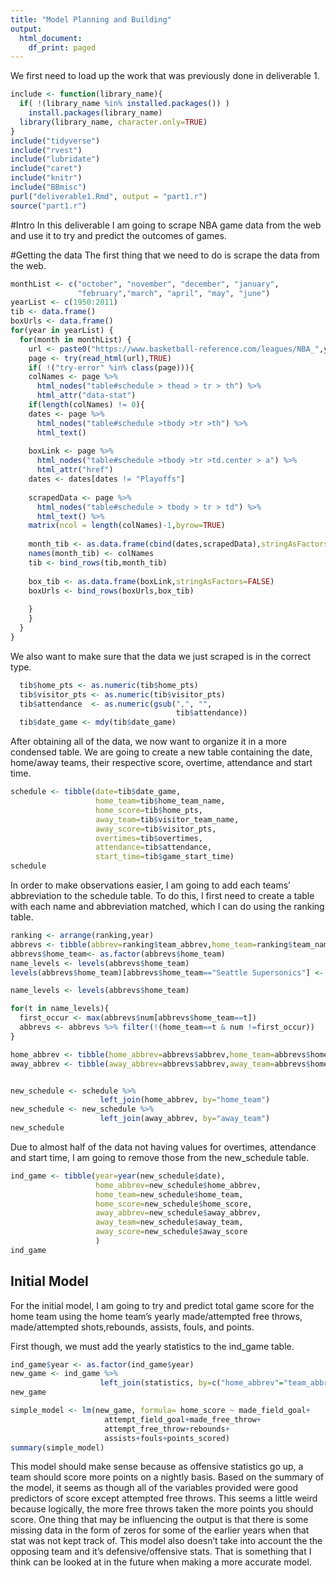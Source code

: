 ```yaml
---
title: "Model Planning and Building"
output:
  html_document:
    df_print: paged
---
```


We first need to load up the work that was previously done in deliverable 1.  
```r
include <- function(library_name){
  if( !(library_name %in% installed.packages()) )
    install.packages(library_name) 
  library(library_name, character.only=TRUE)
}
include("tidyverse")
include("rvest")
include("lubridate")
include("caret")
include("knitr")
include("BBmisc")
purl("deliverable1.Rmd", output = "part1.r")
source("part1.r")
```

#Intro
In this deliverable I am going to scrape NBA game data from the web and use it to try and predict the outcomes of games.  

#Getting the data
The first thing that we need to do is scrape the data from the web.  

```R
monthList <- c("october", "november", "december", "january", 
               "february","march", "april", "may", "june")
yearList <- c(1950:2011)
tib <- data.frame()
boxUrls <- data.frame()
for(year in yearList) {
  for(month in monthList) {
    url <- paste0("https://www.basketball-reference.com/leagues/NBA_",year,"_games-",month,".html")
    page <- try(read_html(url),TRUE)
    if( !("try-error" %in% class(page))){
    colNames <- page %>%
      html_nodes("table#schedule > thead > tr > th") %>%
      html_attr("data-stat")
    if(length(colNames) != 0){
    dates <- page %>%
      html_nodes("table#schedule >tbody >tr >th") %>%
      html_text()
    
    boxLink <- page %>%
      html_nodes("table#schedule >tbody >tr >td.center > a") %>%
      html_attr("href")
    dates <- dates[dates != "Playoffs"]
    
    scrapedData <- page %>%
      html_nodes("table#schedule > tbody > tr > td") %>%
      html_text() %>%
    matrix(ncol = length(colNames)-1,byrow=TRUE)
    
    month_tib <- as.data.frame(cbind(dates,scrapedData),stringAsFactors=FALSE)
    names(month_tib) <- colNames
    tib <- bind_rows(tib,month_tib)
    
    box_tib <- as.data.frame(boxLink,stringAsFactors=FALSE)
    boxUrls <- bind_rows(boxUrls,box_tib)
    
    }
    }
  }
}
```

We also want to make sure that the data we just scraped is in the correct type.  
```R
  tib$home_pts <- as.numeric(tib$home_pts)
  tib$visitor_pts <- as.numeric(tib$visitor_pts)
  tib$attendance  <- as.numeric(gsub(",", "",
                                     tib$attendance))
  tib$date_game <- mdy(tib$date_game)
```

After obtaining all of the data, we now want to organize it in a more condensed table. We are going to create a new table containing the date, home/away teams, their respective score, overtime, attendance and start time.  
```R
schedule <- tibble(date=tib$date_game,
                   home_team=tib$home_team_name,
                   home_score=tib$home_pts,
                   away_team=tib$visitor_team_name,
                   away_score=tib$visitor_pts,
                   overtimes=tib$overtimes,
                   attendance=tib$attendance,
                   start_time=tib$game_start_time)
schedule
```

In order to make observations easier, I am going to add each teams' abbreviation to the schedule table. To do this, I first need to create a table with each name and abbreviation matched, which I can do using the ranking table.  

```R
ranking <- arrange(ranking,year)
abbrevs <- tibble(abbrev=ranking$team_abbrev,home_team=ranking$team_name,num = 1:nrow(ranking))
abbrevs$home_team<- as.factor(abbrevs$home_team)
name_levels <- levels(abbrevs$home_team)
levels(abbrevs$home_team)[abbrevs$home_team=="Seattle Supersonics"] <- "Seattle SuperSonics"

name_levels <- levels(abbrevs$home_team)

for(t in name_levels){
  first_occur <- max(abbrevs$num[abbrevs$home_team==t])
  abbrevs <- abbrevs %>% filter(!(home_team==t & num !=first_occur))
}

home_abbrev <- tibble(home_abbrev=abbrevs$abbrev,home_team=abbrevs$home_team)
away_abbrev <- tibble(away_abbrev=abbrevs$abbrev,away_team=abbrevs$home_team)


new_schedule <- schedule %>% 
                    left_join(home_abbrev, by="home_team")
new_schedule <- new_schedule %>% 
                    left_join(away_abbrev, by="away_team")
new_schedule
```

Due to almost half of the data not having values for overtimes, attendance and start time, I am going to remove those from the new_schedule table.  
```R

ind_game <- tibble(year=year(new_schedule$date),
                   home_abbrev=new_schedule$home_abbrev,
                   home_team=new_schedule$home_team,
                   home_score=new_schedule$home_score,
                   away_abbrev=new_schedule$away_abbrev,
                   away_team=new_schedule$away_team,
                   away_score=new_schedule$away_score
                   )
ind_game
```

## Initial Model

For the initial model, I am going to try and predict total game score for the home team using the home team's yearly made/attempted free throws, made/attempted shots,rebounds, assists, fouls, and points.  

First though, we must add the yearly statistics to the ind_game table.  
```R
ind_game$year <- as.factor(ind_game$year)
new_game <- ind_game %>% 
                    left_join(statistics, by=c("home_abbrev"="team_abbrev","year"))
new_game

simple_model <- lm(new_game, formula= home_score ~ made_field_goal+ 
                     attempt_field_goal+made_free_throw+
                     attempt_free_throw+rebounds+
                     assists+fouls+points_scored)
summary(simple_model)

```

This model should make sense because as offensive statistics go up, a team should score more points on a nightly basis. Based on the summary of the model, it seems as though all of the variables provided were good predictors of score except attempted free throws. This seems a little weird because logically, the more free throws taken the more points you should score. One thing that may be influencing the output is that there is some missing data in the form of zeros for some of the earlier years when that stat was not kept track of. This model also doesn't take into account the the opposing team and it's defensive/offensive stats. That is something that I think can be looked at in the future when making a more accurate model.









